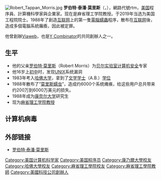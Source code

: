[[File:Robert_Tappan_Morris.jpg|thumb]]
'''罗伯特·泰潘·莫里斯'''（{{lang-en|Robert Tappan Morris}}，{{bd|1965年|11月8日|||catIdx=Morris, Robert T.}}），網路代號rtm，[[美国|美国]]程序員、計算機科學家與企業家。现在是麻省理工学院教授。于2019年当选为美国工程院院士。1988年了創造[[互联网|互联网]]上的第一隻[[電腦蠕蟲|電腦蠕蟲]]程序，散布在[[互联网|互联网]]後，造成多個電腦系統癱瘓，因此被定罪。

他曾創辦[[Viaweb|Viaweb]]，也是[[Y_Combinator_(公司)|Y Combinator]]的共同創辦人之一。

==生平==
*他的父亲[[罗伯特·莫里斯|罗伯特·莫里斯]]（Robert Morris）为[[贝尔实验室|贝尔实验室]][[计算机安全|计算机安全]]专家
*他16岁上[[初中|初中]]时，发现[[UNIX|UNIX]]系统漏洞
*1983年考入[[哈佛大学|哈佛大学]]，拿到了[[文学学士|文学学士]]（A.B.）[[学位|学位]]
*1988年散布了“[[莫里斯蠕虫|莫里斯蠕虫]]”，造成约6000个系统瘫痪，给这些用户总共带来约200万到6000万美元的损失。
*1988年成为[[康奈尔大学|康奈尔大学]]研究生
*现为[[麻省理工学院|麻省理工学院]][[教授|教授]]
==计算机病毒==
{{main|莫里斯蠕虫}}
==外部链接==
*[https://web.archive.org/web/20080516041721/http://pdos.lcs.mit.edu/~rtm/ 罗伯特·泰潘·莫里斯]

{{Hacking}}

{{Authority control}}
{{DEFAULTSORT:Morris, Robert T.}}
[[Category:美国计算机科学家|Category:美国计算机科学家]]
[[Category:美国程序员|Category:美国程序员]]
[[Category:康乃爾大學校友|Category:康乃爾大學校友]]
[[Category:哈佛大學校友|Category:哈佛大學校友]]
[[Category:麻省理工學院校友|Category:麻省理工學院校友]]
[[Category:麻省理工學院教師|Category:麻省理工學院教師]]
[[Category:美國科技公司創辦人|Category:美國科技公司創辦人]]